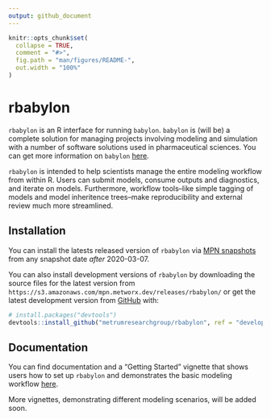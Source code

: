 ```yaml
---
output: github_document
---
```


<!-- README.md is generated from README.Rmd. Please edit that file -->

```r
knitr::opts_chunk$set(
  collapse = TRUE,
  comment = "#>",
  fig.path = "man/figures/README-",
  out.width = "100%"
)
```

# rbabylon

<!-- badges: start -->
<!-- badges: end -->

`rbabylon` is an R interface for running `babylon`. `babylon` is (will be) a complete solution for managing projects involving modeling and simulation with a number of software solutions used in pharmaceutical sciences. You can get more information on `babylon` [here](https://github.com/metrumresearchgroup/babylon).

`rbabylon` is intended to help scientists manage the entire modeling workflow from within R. Users can submit models, consume outputs and diagnostics, and iterate on models. Furthermore, workflow tools--like simple tagging of models and model inheritence trees--make reproducibility and external review much more streamlined.

## Installation

You can install the latests released version of `rbabylon` via [MPN snapshots](https://mpn.metworx.com/docs/snapshots) from any snapshot date _after_ 2020-03-07.

You can also install development versions of `rbabylon` by downloading the source files for the latest version from `https://s3.amazonaws.com/mpn.metworx.dev/releases/rbabylon/` or get the latest development version from [GitHub](https://github.com/) with:

``` r
# install.packages("devtools")
devtools::install_github("metrumresearchgroup/rbabylon", ref = "develop")
```
## Documentation

You can find documentation and a "Getting Started" vignette that shows users how to set up `rbabylon` and demonstrates the basic modeling workflow [here](http://metrumresearchgroup.github.io/rbabylon/).

More vignettes, demonstrating different modeling scenarios, will be added soon.
